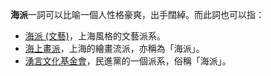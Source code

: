 '''海派'''一詞可以比喻一個人性格豪爽，出手闊綽。而此詞也可以指：

*[[海派_(文藝)|海派 (文藝)]]，上海風格的文藝派系。
*[[海上畫派|海上畫派]]，上海的繪畫流派，亦稱為「海派」。
*[[湧言文化基金會|湧言文化基金會]]，民進黨的一個派系，俗稱「海派」。

{{disambig|Cat=二字消歧義}}